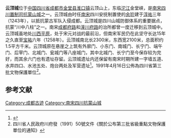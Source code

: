 {{msg:四川省文物保護單位
|名稱 = 雲頂山遺址
|編號 = 117
|圖片 = [[File:云顶山山门(2013)_-_panoramio.jpg|220px]]
|級別 = S3
|分類 = 
|時代 = [[宋代|宋代]]
|地点 = [[四川省|四川省]][[金堂縣|金堂縣]]淮口鎮
|坐標 =
|登錄 = 1991年4月16日
}}

'''云顶城'''位于[[中国|中国]][[四川省|四川省]][[成都市|成都市]][[金堂县|金堂县]][[淮口镇|淮口镇]]云顶山上，东临[[沱江|沱江]]金堂峡，是[[南宋|南宋]][[南宋四川置制司抗蒙山城|四川置制司抗蒙山城]]之一。云顶城由时任[[南宋|南宋]]四川安抚制置使的[[余玠|余玠]]建于[[淳祐|淳祐]]三年（1243年），以抵抗蒙古军队入侵成都。云顶城是四川山城防御体系的重要据点，抗蒙“川中八柱”之一。南宋[[成都府路|成都府路]]和[[潼川府路|潼川府路]]的治所都曾一度迁移到云顶城中。云顶城虽地处[[成都平原|川西平原]]，处于宋元对战的最前沿，但南宋军民仍在此坚守长达15年之久直至[[宝祐|宝祐]]六年（1258年）。云顶城南北长2300米，东西宽2100米，总面积约1.5平方千米。云顶城原在悬崖之上筑有外廓门、小东门、南城门、长宁门、端午门、后宰门、北城门、瓮城门等八座城门，其中北城门、长宁门至今保存较为完好，而其余六门也有遗址存留。云顶城遗址内还保留有南宋时期所建一字墙五道、水井四口、水池五处、炮台两处及军营遗址<ref>{{Cite journal|title= 宋元战争中四川的宋军山城及其现状|author =薛玉树|journal =四川文物|year =1993年|issue=第1期}}</ref>。1991年4月16日公佈為四川省第三批文物保護單位<ref>四川省人民政府川府發（1991）50號文件《關於公布第三批省級重點文物保護單位的通知》</ref>。

==参考文献==
{{reflist}}

{{成都市境内的四川省文物保护单位}}
{{南宋四川抗蒙山城}}
[[Category:成都古迹|Category:成都古迹]]
[[Category:南宋四川抗蒙山城|Category:南宋四川抗蒙山城]]